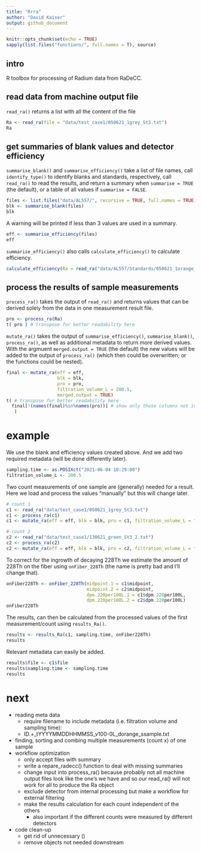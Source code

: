 ```yaml
---
title: "Rrra"
author: "David Kaiser"
output: github_document
---
```


```r
knitr::opts_chunk$set(echo = TRUE)
sapply(list.files("functions/", full.names = T), source)
```



## intro
R toolbox for processing of Radium data from RaDeCC.

## read data from machine output file
`read_ra()` returns a list with all the content of the file

```r
Ra <- read_ra(file = "data/test_case1/050621_1grey_St3.txt")
Ra
```

## get summaries of blank values and detector efficiency 
`summarise_blank()` and `summarise_efficiency()` take a list of file names, call `identify_type()` to identify blanks and standards, respectively, call `read_ra()` to read the results, and return a summary when `summarise = TRUE` (the default), or a table of all values if `summarise = FALSE`.

```r
files <- list.files("data/AL557/", recursive = TRUE, full.names = TRUE, pattern = ".txt$")
blk <- summarise_blank(files)
blk
```

A warning will be printed if less than 3 values are used in a summary.

```r
eff <- summarise_efficiency(files)
eff
```

`summarise_efficiency()` also calls `calculate_efficiency()` to calculate efficiency.

```r
calculate_efficiency(Ra = read_ra("data/AL557/Standards/050621_1orange_223Rastandard.txt"))
```

## process the results of sample measurements
`process_ra()` takes the output of `read_ra()` and returns values that can be derived solely from the data in one measurement result file.

```r
pro <- process_ra(Ra)
t( pro ) # transpose for better readability here
```

`mutate_ra()` takes the output of `summarise_efficiency()`, `summarise_blank()`, `process_ra()`, as well as additional metadata to return more derived values. With the argmuent `merged.output = TRUE` (the default) the new values will be added to the output of `process_ra()` (which then could be overwritten; or the functions could be nested).

```r
final <- mutate_ra(eff = eff, 
                   blk = blk,
                   pro = pro,
                   filtration_volume_L = 200.5, 
                   merged.output = TRUE)
t( # transpose for better readability here
  final[!(names(final)%in%names(pro))] # show only those columns not in the output of process_ra()
   )
```

# example
We use the blank and efficiency values created above. 
And we add two required metadata (will be done differently later). 

```r
sampling.time <- as.POSIXct("2021-06-04 10:29:00")
filtration_volume_L <- 200.5
```

Two count measurements of one sample are (generally) needed for a result.
Here we load and process the values "manually" but this will change later.

```r
# count 1
c1 <- read_ra("data/test_case1/050621_1grey_St3.txt")
c1 <- process_ra(c1)
c1 <- mutate_ra(eff = eff, blk = blk, pro = c1, filtration_volume_L = filtration_volume_L)

# count 2
c2 <- read_ra("data/test_case1/130621_green_St3_2.txt")
c2 <- process_ra(c2)
c2 <- mutate_ra(eff = eff, blk = blk, pro = c2, filtration_volume_L = filtration_volume_L)
```

To correct for the ingrowth of decaying 228Th we estimate the amount of 228Th on the fiber using `onFiber_228Th` (the name is pretty bad and I'll change that).

```r
onFiber228Th <- onFiber_228Th(midpoint.1 = c1$midpoint, 
                              midpoint.2 = c2$midpoint, 
                              dpm.220per100L.1 = c1$dpm.220per100L,
                              dpm.220per100L.2 = c2$dpm.220per100L)
onFiber228Th
```

The results, can then be calculated from the processed values of the first measurement/count using `results_Ra()`.

```r
results <- results_Ra(c1, sampling.time, onFiber228Th)
results
```

Relevant metadata can easily be added.

```r
results$file <- c1$file
results$sampling.time <- sampling.time
results
```


# next
- reading meta data
  - require filename to include metadata (i.e. filtration volume and sampling time):
  - ID.+_tYYYYMMDDHHMMSS_v100-0L_dorange_ssample.txt
- finding, sorting and combing multiple measurements (count x) of one sample
- workflow optimization
  - only accept files with summary
  - write a repare_radecc() function to deal with missing summaries
  - change input into process_ra() because probably not all machine output files look like the one's we have and so our read_ra() will not work for all to produce the Ra object
  - exclude detector from internal processing but make a workflow for external filtering
  - make the results calculation for each count independent of the others
    - also important if the different counts were measured by different detectors
- code clean-up 
  - get rid of unnecessary ()
  - remove objects not needed downstream